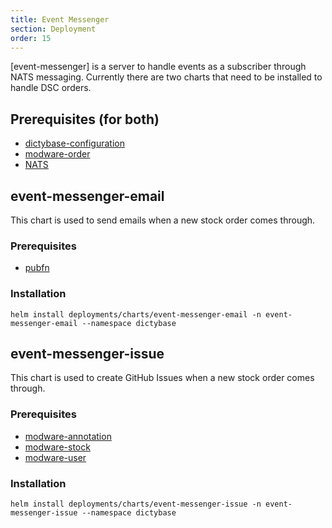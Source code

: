 ```yaml
---
title: Event Messenger
section: Deployment
order: 15
---
```


[event-messenger] is a server to handle events as a subscriber through NATS messaging.
Currently there are two charts that need to be installed to handle DSC orders.

## Prerequisites (for both)

- [dictybase-configuration](/deployment/dictyconfig)
- [modware-order](https://github.com/dictyBase/modware-order)
- [NATS](/deployment/nats)

## event-messenger-email

This chart is used to send emails when a new stock order comes through.

### Prerequisites

- [pubfn](https://github.com/dictybase-playground/kubeless-gofn/tree/master/publication)

### Installation

```shell
helm install deployments/charts/event-messenger-email -n event-messenger-email --namespace dictybase
```

## event-messenger-issue

This chart is used to create GitHub Issues when a new stock order comes through.

### Prerequisites

- [modware-annotation](https://github.com/dictyBase/modware-annotation)
- [modware-stock](https://github.com/dictyBase/modware-stock)
- [modware-user](https://github.com/dictyBase/modware-user)

### Installation

```shell
helm install deployments/charts/event-messenger-issue -n event-messenger-issue --namespace dictybase
```
